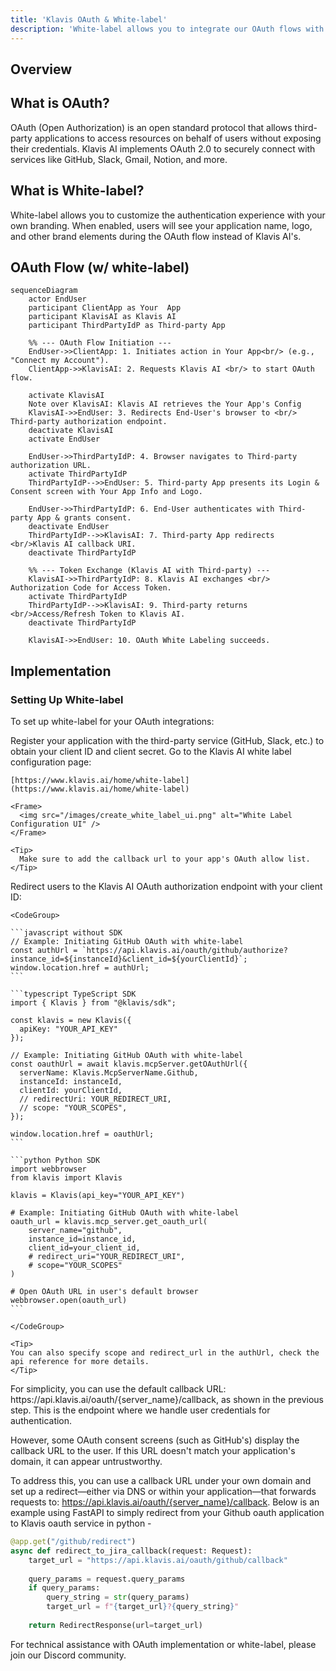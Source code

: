 ```yaml
---
title: 'Klavis OAuth & White-label'
description: 'White-label allows you to integrate our OAuth flows with your own branding and custom OAuth applications'
---
```




## Overview

## What is OAuth?

OAuth (Open Authorization) is an open standard protocol that allows third-party applications to access resources on behalf of users without exposing their credentials. Klavis AI implements OAuth 2.0 to securely connect with services like GitHub, Slack, Gmail, Notion, and more.

## What is White-label?

White-label allows you to customize the authentication experience with your own branding. When enabled, users will see your application name, logo, and other brand elements during the OAuth flow instead of Klavis AI's.

## OAuth Flow (w/ white-label)

```mermaid
sequenceDiagram
    actor EndUser
    participant ClientApp as Your  App
    participant KlavisAI as Klavis AI
    participant ThirdPartyIdP as Third-party App

    %% --- OAuth Flow Initiation ---
    EndUser->>ClientApp: 1. Initiates action in Your App<br/> (e.g., "Connect my Account").
    ClientApp->>KlavisAI: 2. Requests Klavis AI <br/> to start OAuth flow.

    activate KlavisAI
    Note over KlavisAI: Klavis AI retrieves the Your App's Config
    KlavisAI->>EndUser: 3. Redirects End-User's browser to <br/> Third-party authorization endpoint.
    deactivate KlavisAI
    activate EndUser

    EndUser->>ThirdPartyIdP: 4. Browser navigates to Third-party authorization URL.
    activate ThirdPartyIdP
    ThirdPartyIdP-->>EndUser: 5. Third-party App presents its Login & Consent screen with Your App Info and Logo.
 
    EndUser->>ThirdPartyIdP: 6. End-User authenticates with Third-party App & grants consent.
    deactivate EndUser
    ThirdPartyIdP-->>KlavisAI: 7. Third-party App redirects <br/>Klavis AI callback URI.
    deactivate ThirdPartyIdP

    %% --- Token Exchange (Klavis AI with Third-party) ---
    KlavisAI->>ThirdPartyIdP: 8. Klavis AI exchanges <br/> Authorization Code for Access Token.
    activate ThirdPartyIdP
    ThirdPartyIdP-->>KlavisAI: 9. Third-party returns <br/>Access/Refresh Token to Klavis AI.
    deactivate ThirdPartyIdP

    KlavisAI->>EndUser: 10. OAuth White Labeling succeeds.
```


## Implementation

### Setting Up White-label

To set up white-label for your OAuth integrations:

<Steps>
  <Step title="Register Your Application">
    Register your application with the third-party service (GitHub, Slack, etc.) to obtain your client ID and client secret.
  </Step>
      <Step title="Configure White-label in Klavis AI">
    Go to the Klavis AI white label configuration page:
    
    [https://www.klavis.ai/home/white-label](https://www.klavis.ai/home/white-label)
    
    <Frame>
      <img src="/images/create_white_label_ui.png" alt="White Label Configuration UI" />
    </Frame>
    
    <Tip>
      Make sure to add the callback url to your app's OAuth allow list.
    </Tip>
  </Step>
  <Step title="Implement OAuth Authorization">
    Redirect users to the Klavis AI OAuth authorization endpoint with your client ID:
    
    <CodeGroup>
    
    ```javascript without SDK
    // Example: Initiating GitHub OAuth with white-label
    const authUrl = `https://api.klavis.ai/oauth/github/authorize?instance_id=${instanceId}&client_id=${yourClientId}`;
    window.location.href = authUrl;
    ```
    
    ```typescript TypeScript SDK
    import { Klavis } from "@klavis/sdk";
    
    const klavis = new Klavis({
      apiKey: "YOUR_API_KEY"
    });
    
    // Example: Initiating GitHub OAuth with white-label
    const oauthUrl = await klavis.mcpServer.getOAuthUrl({
      serverName: Klavis.McpServerName.Github,
      instanceId: instanceId,
      clientId: yourClientId,
      // redirectUri: YOUR_REDIRECT_URI,
      // scope: "YOUR_SCOPES", 
    });
    
    window.location.href = oauthUrl;
    ```
    
    ```python Python SDK
    import webbrowser
    from klavis import Klavis
    
    klavis = Klavis(api_key="YOUR_API_KEY")
    
    # Example: Initiating GitHub OAuth with white-label
    oauth_url = klavis.mcp_server.get_oauth_url(
        server_name="github",
        instance_id=instance_id,
        client_id=your_client_id,
        # redirect_uri="YOUR_REDIRECT_URI",
        # scope="YOUR_SCOPES"
    )
    
    # Open OAuth URL in user's default browser
    webbrowser.open(oauth_url)
    ```
    
    </CodeGroup>
    
    <Tip>
    You can also specify scope and redirect_url in the authUrl, check the api reference for more details.
    </Tip>
  </Step>
  <Step title="(Optional) Add Your Own Callback URL">
    For simplicity, you can use the default callback URL: https://api.klavis.ai/oauth/{server_name}/callback,
as shown in the previous step. This is the endpoint where we handle user credentials for authentication.

However, some OAuth consent screens (such as GitHub's) display the callback URL to the user. If this URL doesn't match your application's domain, it can appear untrustworthy.

To address this, you can use a callback URL under your own domain and set up a redirect—either via DNS or within your application—that forwards requests to:
https://api.klavis.ai/oauth/{server_name}/callback. Below is an example using FastAPI to simply redirect from your Github oauth application to Klavis oauth service in python - 

```python
@app.get("/github/redirect")
async def redirect_to_jira_callback(request: Request):
    target_url = "https://api.klavis.ai/oauth/github/callback"
    
    query_params = request.query_params
    if query_params:
        query_string = str(query_params)
        target_url = f"{target_url}?{query_string}"
        
    return RedirectResponse(url=target_url)
```

  </Step>

</Steps>

For technical assistance with OAuth implementation or white-label, please join our Discord community.
